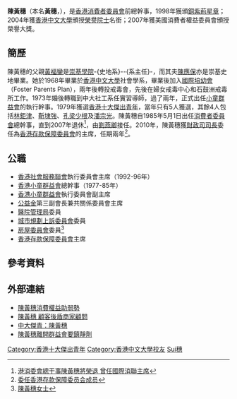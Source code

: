 '''陳黃穗'''{{BBSHK}}{{JP}}（本名'''黃穗'''，{{lang|en|Pamela CHAN}}），是[[香港消費者委員會|香港消費者委員會]]前總幹事，1998年獲頒[[銅紫荊星章|銅紫荊星章]]；2004年獲[[香港中文大學|香港中文大學]]頒授[[香港中文大學榮譽院士|榮譽院士]]名銜；2007年獲美國消費者權益委員會頒授榮譽大獎。

==簡歷==
陳黃穗的父親[[黃福鑾|黃福鑾]]是[[崇基學院|崇基學院]]-{史地系}--{系主任}-，而其夫[[陳應保|陳應保]]亦是崇基史地畢業。她於1968年畢業於[[香港中文大學|香港中文大學]]社會學系，畢業後加入[[國際培幼會|國際培幼會]]（Foster Parents Plan），兩年後轉投戒毒會，先後在婦女戒毒中心和石鼓洲戒毒所工作。1973年婚後轉職到中大社工系任實習導師，過了兩年，正式出任[[小童群益會|小童群益會]]的執行幹事。1979年獲選[[香港十大傑出青年|香港十大傑出青年]]，當年只有5人獲選，其餘4人包括[[林鉅津|林鉅津]]、[[靳埭強|靳埭強]]、[[孔梁少根|孔梁少根]]及[[潘宗光|潘宗光]]。陳黃穗自1985年5月1日出任[[消費者委員會|消費者委員會]]總幹事，直到2007年退休<ref>[http://hm.people.com.cn/BIG5/42273/4900500.html 港消委會總干事陳黃穗將榮退 曾任國際消聯主席]{{dead link|date=2018年5月 |bot=InternetArchiveBot |fix-attempted=yes }}</ref>，由[[劉燕卿|劉燕卿]]接任。2010年，陳黃穗獲[[財政司司長|財政司司長]]委任為[[香港存款保障委員會|香港存款保障委員會]]的主席，任期兩年<ref>[http://sc.info.gov.hk/gb/www.info.gov.hk/gia/general/201006/30/P201006300277.htm 委任香港存款保障委员会成员]{{dead link|date=2018年5月 |bot=InternetArchiveBot |fix-attempted=yes }}</ref>。

==公職==
*[[香港社會服務聯會|香港社會服務聯會]]執行委員會主席（1992-96年）
*[[香港小童群益會|香港小童群益會]]總幹事（1977-85年）
*[[香港小童群益會|香港小童群益會]]執行委員會副主席
*[[公益金|公益金]]第三副會長兼共關係委員會主席
*[[醫院管理局|醫院管理局]]委員
*[[城市規劃上訴委員會|城市規劃上訴委員會]]委員
*[[房屋委員會|房屋委員會]]委員<ref>[http://www.housingauthority.gov.hk/b5/aboutus/ha/members/0,,1-5445-9882,00.html 陳黃穗女士]</ref>
*[[香港存款保障委員會|香港存款保障委員會]]主席

==參考資料==
{{Reflist}}

==外部連結==
*[https://web.archive.org/web/20090419195015/http://www.hkcss.org.hk/cm/cc/scenario/download/17_interview.pdf 陳黃穗消費權益助弱勢]
*[http://paper.wenweipo.com/2005/06/08/MR0506080001.htm 陳黃穗 顧客後盾商家顧問] {{Wayback|url=http://paper.wenweipo.com/2005/06/08/MR0506080001.htm |date=20141001054422 }}
*[http://www.alumni.cuhk.edu.hk/magazine/mar96/html/p03-10/chan68.htm 中大傑青：陳黃穗] {{Wayback|url=http://www.alumni.cuhk.edu.hk/magazine/mar96/html/p03-10/chan68.htm |date=20090706142244 }}
*[http://ngohk.blogspot.com/2005/06/blog-post_111828493107088788.html 陳黃穗離開群益會要鎮靜劑] {{Wayback|url=http://ngohk.blogspot.com/2005/06/blog-post_111828493107088788.html |date=20190820163016 }}

{{start box}}
{{s-before|[[張綠萍|張綠萍]]}}
{{s-title|[[消費者委員會_(香港)|消費者委員會]]總幹事|1985年5月—2007年3月}}
{{s-after|[[劉燕卿|劉燕卿]]}}
{{s-before|[[陳志輝|陳志輝]]教授}}
{{s-title|[[香港存款保障委員會|香港存款保障委員會]]主席|2010年7月—}}
{{s-after|現任}}
{{end box}}

{{香港十大傑出青年}}
{{DEFAULTSORT:Chen陳黃穗}}
[[Category:香港十大傑出青年|Category:香港十大傑出青年]]
[[Category:香港中文大學校友|Category:香港中文大學校友]]
[[Category:黃姓|Sui穗]]